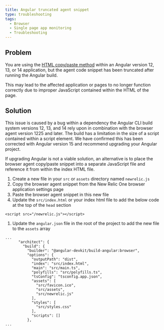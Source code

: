 ```yaml
---
title: Angular truncated agent snippet
type: troubleshooting
tags:
  - Browser
  - Single page app monitoring
  - Troubleshooting
---
```


## Problem

You are using the [HTML copy/paste method](/docs/browser/new-relic-browser/installation-configuration/adding-apps-new-relic-browser/#copy-paste-app) within an Angular version 12, 13, or 14 application, but the agent code snippet has been truncated after running the Angular build.

This may lead to the affected application or pages to no longer function correctly due to improper JavaScript contained within the HTML of the page.

## Solution

This issue is caused by a bug within a dependency the Angular CLI build system versions 12, 13, and 14 rely upon in combination with the browser agent version 1225 and later. The build has a limitation in the size of a script contained within a script element. We have confirmed this has been corrected with Angular version 15 and recommend upgrading your Angular project.

If upgrading Angular is not a viable solution, an alternative is to place the browser agent copy/paste snippet into a separate JavaScript file and reference it from within the index HTML file.

1. Create a new file in your `src` or `assets` directory named `newrelic.js`
1. Copy the browser agent snippet from the New Relic One browser application settings page
1. Paste the browser agent snippet in this new file
1. Update the `src/index.html` or your index html file to add the below code at the top of the `head` section
```
<script src="/newrelic.js"></script>
```
1. Update the `angular.json` file in the root of the project to add the new file to the `assets` array
```
...
      "architect": {
        "build": {
          "builder": "@angular-devkit/build-angular:browser",
          "options": {
            "outputPath": "dist",
            "index": "src/index.html",
            "main": "src/main.ts",
            "polyfills": "src/polyfills.ts",
            "tsConfig": "tsconfig.app.json",
            "assets": [
              "src/favicon.ico",
              "src/assets",
              "src/newrelic.js"
            ],
            "styles": [
              "src/styles.css"
            ],
            "scripts": []
          },
...
```
